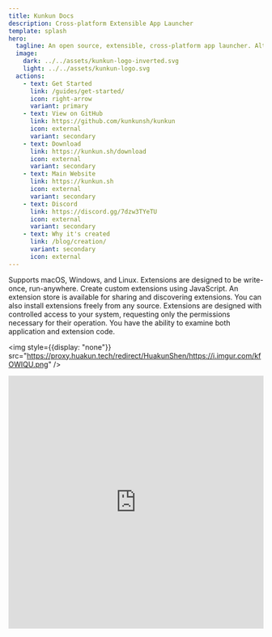 ```yaml
---
title: Kunkun Docs
description: Cross-platform Extensible App Launcher
template: splash
hero:
  tagline: An open source, extensible, cross-platform app launcher. Alternative to Alfred and Raycast.
  image: 
    dark: ../../assets/kunkun-logo-inverted.svg
    light: ../../assets/kunkun-logo.svg
  actions:
    - text: Get Started
      link: /guides/get-started/
      icon: right-arrow
      variant: primary
    - text: View on GitHub
      link: https://github.com/kunkunsh/kunkun
      icon: external
      variant: secondary
    - text: Download
      link: https://kunkun.sh/download
      icon: external
      variant: secondary
    - text: Main Website
      link: https://kunkun.sh
      icon: external
      variant: secondary
    - text: Discord
      link: https://discord.gg/7dzw3TYeTU
      icon: external
      variant: secondary
    - text: Why it's created
      link: /blog/creation/
      variant: secondary
      icon: external
---
```



<CardGrid stagger>
  <Card title="Cross-Platform" icon="linux">
    Supports macOS, Windows, and Linux.
    Extensions are designed to be write-once, run-anywhere.
  </Card>
  <Card title="Extensible" icon="puzzle">
    Create custom extensions using JavaScript. An extension store is available for sharing and discovering extensions. 
    You can also install extensions freely from any source.
  </Card>
  <Card title="Extension Permission Management">
    Extensions are designed with controlled access to your system, requesting only the permissions necessary for their operation.
  </Card>
  <Card title="Open Source">You have the ability to examine both application and extension code.</Card>
</CardGrid>

<img style={{display: "none"}} src="https://proxy.huakun.tech/redirect/HuakunShen/https://i.imgur.com/kfOWIQU.png" />

<div style="height: 500px;">
<iframe width="100%" style="height: 100%;" src="https://www.youtube.com/embed/HfQb38s8VjY" title="Kunkun: open source, cross-platform alternative to Raycast" frameborder="0" allow="accelerometer; autoplay; clipboard-write; encrypted-media; gyroscope; picture-in-picture; web-share" referrerpolicy="strict-origin-when-cross-origin" allowfullscreen></iframe>
</div>